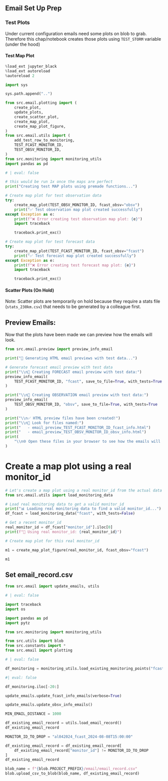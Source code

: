 
## Email Set Up Prep

### Test Plots

Under current configuration emails need some plots on blob to grab. Therefore this chap/notebook creates those plots using `TEST_STORM` variable (under the hood)

#### Test Map Plot

```python
%load_ext jupyter_black
%load_ext autoreload
%autoreload 2
```

```python
import sys

sys.path.append("..")

from src.email.plotting import (
    create_plot,
    update_plots,
    create_scatter_plot,
    create_map_plot,
    create_map_plot_figure,
)
from src.email.utils import (
    add_test_row_to_monitoring,
    TEST_FCAST_MONITOR_ID,
    TEST_OBSV_MONITOR_ID,
)
from src.monitoring import monitoring_utils
import pandas as pd
```



```python
# | eval: false

# this would be run 1x once the maps are perfect
print("Creating test MAP plots using premade functions...")

# Create map plot for test observation data
try:
    create_map_plot(TEST_OBSV_MONITOR_ID, fcast_obsv="obsv")
    print("✅ Test observation map plot created successfully")
except Exception as e:
    print(f"❌ Error creating test observation map plot: {e}")
    import traceback

    traceback.print_exc()

# Create map plot for test forecast data
try:
    create_map_plot(TEST_FCAST_MONITOR_ID, fcast_obsv="fcast")
    print("✅ Test forecast map plot created successfully")
except Exception as e:
    print(f"❌ Error creating test forecast map plot: {e}")
    import traceback

    traceback.print_exc()
```

#### Scatter Plots (On Hold)

Note: Scatter plots are temporarily on hold because they require a stats file (`stats_230km.csv`) that needs to be generated by a colleague first.

## Preview Emails:

Now that the plots have been made we can preview how the emails will look.

```python

from src.email.preview import preview_info_email

print("🎯 Generating HTML email previews with test data...")

# Generate forecast email preview with test data
print("\\n📧 Creating FORECAST email preview with test data:")
preview_info_email(
    TEST_FCAST_MONITOR_ID, "fcast", save_to_file=True, with_tests=True
)

print("\\n📧 Creating OBSERVATION email preview with test data:")
preview_info_email(
    TEST_OBSV_MONITOR_ID, "obsv", save_to_file=True, with_tests=True
)

print("\\n✅ HTML preview files have been created!")
print("\\n📂 Look for files named:")
print("   - email_preview_TEST_FCAST_MONITOR_ID_fcast_info.html")
print("   - email_preview_TEST_OBSV_MONITOR_ID_obsv_info.html")
print(
    "\\n🌐 Open these files in your browser to see how the emails will look!"
)

```

# Create a map plot using a real monitor_id
```python
# Let's create a map plot using a real monitor_id from the actual data
from src.email.utils import load_monitoring_data

# Load real monitoring data to get a valid monitor_id
print("📊 Loading real monitoring data to find a valid monitor_id...")
df_fcast = load_monitoring_data("fcast", with_tests=False)

# Get a recent monitor_id
real_monitor_id = df_fcast["monitor_id"].iloc[0]
print(f"🎯 Using real monitor_id: {real_monitor_id}")

# Create map plot for this real monitor_id

m1 = create_map_plot_figure(real_monitor_id, fcast_obsv="fcast")

m1
```

## Set email_record.csv

```python
from src.email import update_emails, utils
```
```python
# | eval: false

import traceback
import os

import pandas as pd
import pytz

from src.monitoring import monitoring_utils

from src.utils import blob
from src.constants import *
from src.email import plotting
```

```python
# | eval: false

df_monitoring = monitoring_utils.load_existing_monitoring_points("fcast")
```

```python
#| eval: false

df_monitoring.iloc[-20:]
```

```python
update_emails.update_fcast_info_emails(verbose=True)
```

```python
update_emails.update_obsv_info_emails()
```

```python
MIN_EMAIL_DISTANCE = 1000
```

```python
df_existing_email_record = utils.load_email_record()
df_existing_email_record
```

```python
MONITOR_ID_TO_DROP = "al042024_fcast_2024-08-08T15:00:00"
```

```python
df_existing_email_record = df_existing_email_record[
    df_existing_email_record["monitor_id"] != MONITOR_ID_TO_DROP
]
df_existing_email_record
```

```python
blob_name = f"{blob.PROJECT_PREFIX}/email/email_record.csv"
blob.upload_csv_to_blob(blob_name, df_existing_email_record)
```

```python

```
